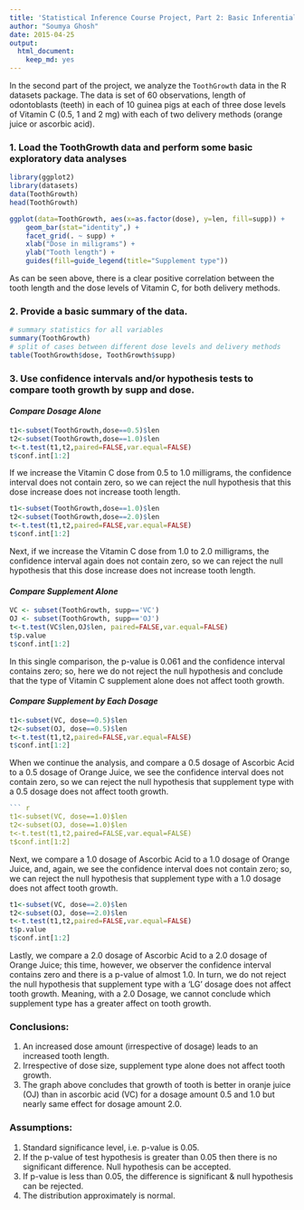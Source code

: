 ```yaml
---
title: 'Statistical Inference Course Project, Part 2: Basic Inferential Data Analysis'
author: "Soumya Ghosh"
date: 2015-04-25
output:
  html_document:
    keep_md: yes
---
```


In the second part of the project, we analyze the `ToothGrowth` data in the R
datasets package. The data is set of 60 observations, length of odontoblasts
(teeth) in each of 10 guinea pigs at each of three dose levels of Vitamin C
(0.5, 1 and 2 mg) with each of two delivery methods (orange juice or ascorbic
acid).

### 1. Load the ToothGrowth data and perform some basic exploratory data analyses 
```r
library(ggplot2)
library(datasets)
data(ToothGrowth)
head(ToothGrowth)
```

```r
ggplot(data=ToothGrowth, aes(x=as.factor(dose), y=len, fill=supp)) +
    geom_bar(stat="identity",) +
    facet_grid(. ~ supp) +
    xlab("Dose in miligrams") +
    ylab("Tooth length") +
    guides(fill=guide_legend(title="Supplement type"))

```

As can be seen above, there is a clear positive correlation between the tooth length and the dose levels of Vitamin C, for both delivery methods.

### 2. Provide a basic summary of the data.  
  
```r
# summary statistics for all variables
summary(ToothGrowth)
# split of cases between different dose levels and delivery methods
table(ToothGrowth$dose, ToothGrowth$supp)
```

### 3. Use confidence intervals and/or hypothesis tests to compare tooth growth by supp and dose.
#### *Compare Dosage Alone*
``` r
t1<-subset(ToothGrowth,dose==0.5)$len
t2<-subset(ToothGrowth,dose==1.0)$len
t<-t.test(t1,t2,paired=FALSE,var.equal=FALSE)
t$conf.int[1:2]
```
If we increase the Vitamin C dose from 0.5 to 1.0 milligrams, the confidence interval does not contain zero, so we can reject the null hypothesis that this dose increase does not increase tooth length.

``` r
t1<-subset(ToothGrowth,dose==1.0)$len
t2<-subset(ToothGrowth,dose==2.0)$len
t<-t.test(t1,t2,paired=FALSE,var.equal=FALSE)
t$conf.int[1:2]
```
Next, if we increase the Vitamin C dose from 1.0 to 2.0 milligrams, the confidence interval again does not contain zero, so we can reject the null hypothesis that this dose increase does not increase tooth length.

#### *Compare Supplement Alone*
``` r
VC <- subset(ToothGrowth, supp=='VC')
OJ <- subset(ToothGrowth, supp=='OJ')
t<-t.test(VC$len,OJ$len, paired=FALSE,var.equal=FALSE)
t$p.value
t$conf.int[1:2]
```
In this single comparison, the p-value is 0.061 and the confidence interval contains zero; so, here we do not reject the null hypothesis and conclude that the type of Vitamin C supplement alone does not affect tooth growth.
  
#### *Compare Supplement by Each Dosage*
``` r
t1<-subset(VC, dose==0.5)$len
t2<-subset(OJ, dose==0.5)$len
t<-t.test(t1,t2,paired=FALSE,var.equal=FALSE)
t$conf.int[1:2]
```
When we continue the analysis, and compare a 0.5 dosage of Ascorbic Acid to a 0.5 dosage of Orange Juice, we see the confidence interval does not contain zero, so we can reject the null hypothesis that supplement type with a 0.5 dosage does not affect tooth growth.
  
     
``` r
``` r
t1<-subset(VC, dose==1.0)$len
t2<-subset(OJ, dose==1.0)$len
t<-t.test(t1,t2,paired=FALSE,var.equal=FALSE)
t$conf.int[1:2]
```
Next, we compare a 1.0 dosage of Ascorbic Acid to a 1.0 dosage of Orange Juice, and, again, we see the confidence interval does not contain zero; so, we can reject the null hypothesis that supplement type with a 1.0 dosage does not affect tooth growth.
  
    
``` r
t1<-subset(VC, dose==2.0)$len
t2<-subset(OJ, dose==2.0)$len
t<-t.test(t1,t2,paired=FALSE,var.equal=FALSE)
t$p.value
t$conf.int[1:2]
```
Lastly, we compare a 2.0 dosage of Ascorbic Acid to a 2.0 dosage of Orange Juice; this time, however, we observer the confidence interval contains zero and there is a p-value of almost 1.0.  In turn, we do not reject the null hypothesis that supplement type with a 'LG' dosage does not affect tooth growth.  Meaning, with a 2.0 Dosage, we cannot conclude which supplement type has a greater affect on tooth growth.
  
    
### Conclusions:
1. An increased dose amount (irrespective of dosage) leads to an increased tooth length.
2. Irrespective of dose size, supplement type alone does not affect tooth growth.
3. The graph above concludes that growth of tooth is better in oranje juice (OJ) than in ascorbic acid (VC) for a dosage amount 0.5 and 1.0 but nearly same effect for dosage amount 2.0.
  
### Assumptions:
1. Standard significance level, i.e. p-value is 0.05.
2. If the p-value of test hypothesis is greater than 0.05 then there is no significant difference. Null hypothesis can be accepted.
3. If p-value is less than 0.05, the difference is significant & null hypothesis can be rejected.
4. The distribution approximately is normal.

